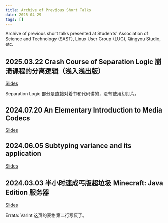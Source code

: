 ```yaml
---
title: Archive of Previous Short Talks
date: 2025-04-29
tags: []
---
```


Archive of previous short talks presented at Students' Association of Science and Technology (SAST), Linux User Group (LUG), Qingyou Studio, etc.

## 2025.03.22 Crash Course of Separation Logic 崩溃课程的分离逻辑（浅入浅出版）

<a href="../static/pdf/2025-03-22-separation-logic.pdf">Slides</a>

Separation Logic 部分是直接对着书和代码讲的，没有使用幻灯片。

## 2024.07.20 An Elementary Introduction to Media Codecs

<a href="../static/pdf/2024-07-20-media-codecs.pdf">Slides</a>

## 2024.06.05 Subtyping variance and its application

<a href="../static/pdf/2024-06-05-subtyping-variance.pdf">Slides</a>

## 2024.03.03 半小时速成丐版超垃圾 Minecraft: Java Edition 服务器

<a href="../static/pdf/2024-03-03-minecraft-server.pdf">Slides</a>

Errata: VarInt 这页的表格第二行写反了。
